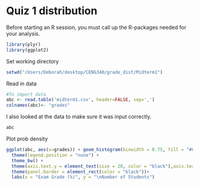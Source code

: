 Quiz 1 distribution
========================================================
Before starting an R session, you must call up the R-packages needed for your analysis.

```r
library(plyr)
library(ggplot2)
```

Set working directory
```r
setwd("/Users/Deborah/desktop/CENG340/grade_dist/Midterm1")

```

Read in data
```r
#To import data
abc <- read.table('midterm1.csv', header=FALSE, sep=',')
colnames(abc)<- "grades"
```

I also looked at the data to make sure it was input correctly.

```r
abc
```

Plot prob density

```r
ggplot(abc, aes(x=grades)) + geom_histogram(binwidth = 0.75, fill = "#CC0000") +
  theme(legend.position = "none") +
  theme_bw() +
  theme(axis.text.y = element_text(size = 20, color = "black"),axis.text.x = element_text(size = 20, color = "black"),axis.title.x = element_text(size=20), axis.title.y = element_text(size = 20)) +
  theme(panel.border = element_rect(color = "black"))+
  labs(x = "Exam Grade (%)", y = "\nNumber of Students") 
```

